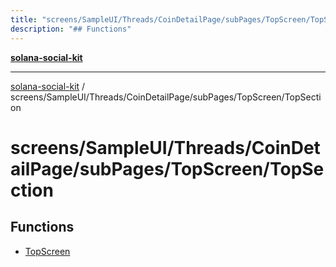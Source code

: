 ```yaml
---
title: "screens/SampleUI/Threads/CoinDetailPage/subPages/TopScreen/TopSection"
description: "## Functions"
---
```


[**solana-social-kit**](../../../../../../../README.mdx)

***

[solana-social-kit](../../../../../../../README.mdx) / screens/SampleUI/Threads/CoinDetailPage/subPages/TopScreen/TopSection

# screens/SampleUI/Threads/CoinDetailPage/subPages/TopScreen/TopSection

## Functions

- [TopScreen](functions/TopScreen.mdx)
